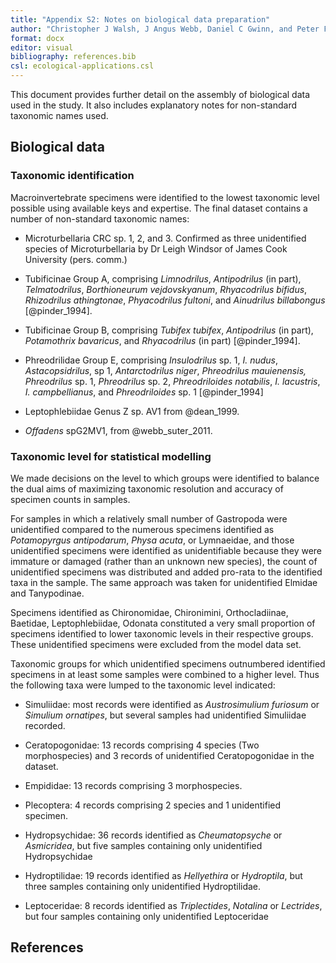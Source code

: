 ```yaml
---
title: "Appendix S2: Notes on biological data preparation"
author: "Christopher J Walsh, J Angus Webb, Daniel C Gwinn, and Peter F Breen"
format: docx
editor: visual
bibliography: references.bib
csl: ecological-applications.csl
---
```


This document provides further detail on the assembly of biological data used in the study. It also includes explanatory notes for non-standard taxonomic names used.

## Biological data

### Taxonomic identification

Macroinvertebrate specimens were identified to the lowest taxonomic level possible using available keys and expertise. The final dataset contains a number of non-standard taxonomic names:

-   Microturbellaria CRC sp. 1, 2, and 3. Confirmed as three unidentified species of Microturbellaria by Dr Leigh Windsor of James Cook University (pers. comm.)

-   Tubificinae Group A, comprising *Limnodrilus*, *Antipodrilus* (in part), *Telmatodrilus*, *Borthioneurum vejdovskyanum*, *Rhyacodrilus bifidus*, *Rhizodrilus athingtonae*, *Phyacodrilus fultoni*, and *Ainudrilus billabongus* [@pinder_1994].

-   Tubificinae Group B, comprising *Tubifex tubifex*, *Antipodrilus* (in part), *Potamothrix bavaricus*, and *Rhyacodrilus* (in part) [@pinder_1994].

-   Phreodrilidae Group E, comprising *Insulodrilus* sp. 1, *I. nudus*, *Astacopsidrilus*, sp 1, *Antarctodrilus niger*, *Phreodrilus mauienensis,* *Phreodrilus* sp. 1, *Phreodrilus* sp. 2, *Phreodriloides notabilis*, *I. lacustris*, *I. campbellianus*, and *Phreodriloides* sp. 1 [@pinder_1994]

-   Leptophlebiidae Genus Z sp. AV1 from @dean_1999.

-   *Offadens* spG2MV1, from @webb_suter_2011.

<!--# Perhaps I should include a statement about exclusion of taxa: e.g. A. small (i.e. likely to pass through a 250 um mesh), likely plankton species such as Copepods, except for Cyclopoids of which large specimens were found abundantly; B. not-truly aquatic species. e.g. Collembola (and some oher taxa I will need to check).  I have, however, included megadrile oligochaetes: "These supposedly terrestrial species have been collected in freshwater often enough to suggest that they might be genuine aquatic or semi-aquatic species rather than incidentals" [@martin2008].-->

### Taxonomic level for statistical modelling

We made decisions on the level to which groups were identified to balance the dual aims of maximizing taxonomic resolution and accuracy of specimen counts in samples.

<!--# the following extracted from comments in urban_riffle_exp_data_compilation.qmd -->

For samples in which a relatively small number of Gastropoda were unidentified compared to the numerous specimens identified as *Potamopyrgus antipodarum*, *Physa acuta*, or Lymnaeidae, and those unidentified specimens were identified as unidentifiable because they were immature or damaged (rather than an unknown new species), the count of unidentified specimens was distributed and added pro-rata to the identified taxa in the sample. The same approach was taken for unidentified Elmidae and Tanypodinae.

Specimens identified as Chironomidae, Chironimini, Orthocladiinae, Baetidae, Leptophlebiidae, Odonata constituted a very small proportion of specimens identified to lower taxonomic levels in their respective groups. These unidentified specimens were excluded from the model data set.

Taxonomic groups for which unidentified specimens outnumbered identified specimens in at least some samples were combined to a higher level. Thus the following taxa were lumped to the taxonomic level indicated:

-   Simuliidae: most records were identified as *Austrosimulium furiosum* or *Simulium ornatipes*, but several samples had unidentified Simuliidae recorded.

-   Ceratopogonidae: 13 records comprising 4 species (Two morphospecies) and 3 records of unidentified Ceratopogonidae in the dataset.

-   Empididae: 13 records comprising 3 morphospecies.

-   Plecoptera: 4 records comprising 2 species and 1 unidentified specimen.

-   Hydropsychidae: 36 records identified as *Cheumatopsyche* or *Asmicridea*, but five samples containing only unidentified Hydropsychidae

-   Hydroptilidae: 19 records identified as *Hellyethira* or *Hydroptila*, but three samples containing only unidentified Hydroptilidae.

-   Leptoceridae: 8 records identified as *Triplectides*, *Notalina* or *Lectrides*, but four samples containing only unidentified Leptoceridae

## References

